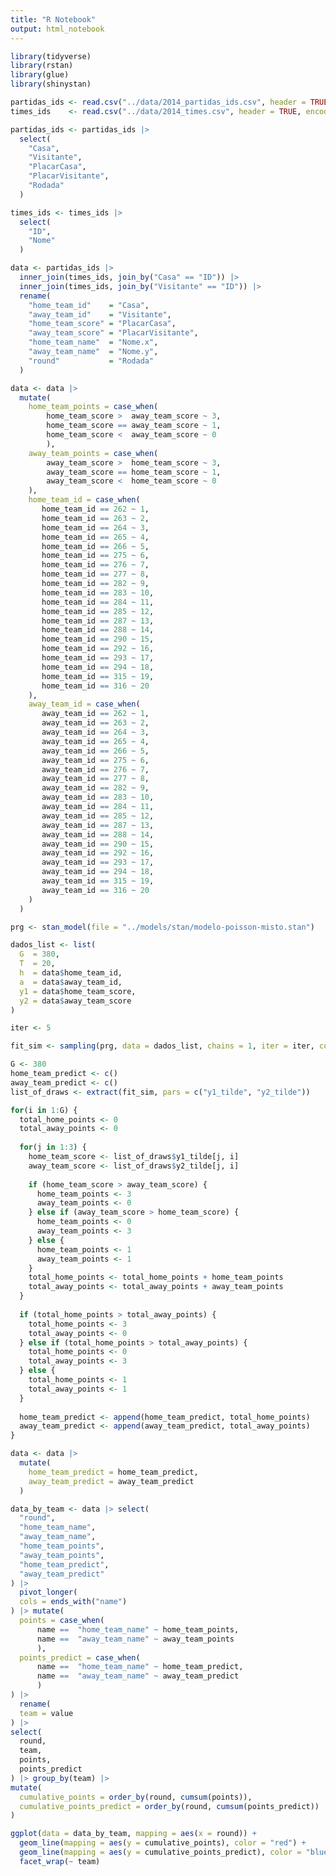 ```yaml
---
title: "R Notebook"
output: html_notebook
---
```


```r
library(tidyverse)
library(rstan)
library(glue)
library(shinystan)
```

```r
partidas_ids <- read.csv("../data/2014_partidas_ids.csv", header = TRUE, encoding = 'UTF-8')
times_ids    <- read.csv("../data/2014_times.csv", header = TRUE, encoding = 'UTF-8')
```

```r
partidas_ids <- partidas_ids |>
  select(
    "Casa",
    "Visitante",
    "PlacarCasa",
    "PlacarVisitante",
    "Rodada"
  )

times_ids <- times_ids |>
  select(
    "ID",
    "Nome"
  )
```

```r
data <- partidas_ids |> 
  inner_join(times_ids, join_by("Casa" == "ID")) |> 
  inner_join(times_ids, join_by("Visitante" == "ID")) |>
  rename(
    "home_team_id"    = "Casa",
    "away_team_id"    = "Visitante",
    "home_team_score" = "PlacarCasa",
    "away_team_score" = "PlacarVisitante",
    "home_team_name"  = "Nome.x",
    "away_team_name"  = "Nome.y",
    "round"           = "Rodada"
  )
```

```r
data <- data |> 
  mutate(
    home_team_points = case_when(
        home_team_score >  away_team_score ~ 3,
        home_team_score == away_team_score ~ 1,
        home_team_score <  away_team_score ~ 0
        ),
    away_team_points = case_when(
        away_team_score >  home_team_score ~ 3,
        away_team_score == home_team_score ~ 1,
        away_team_score <  home_team_score ~ 0
    ),
    home_team_id = case_when(
       home_team_id == 262 ~ 1,
       home_team_id == 263 ~ 2,
       home_team_id == 264 ~ 3,
       home_team_id == 265 ~ 4,
       home_team_id == 266 ~ 5,
       home_team_id == 275 ~ 6,
       home_team_id == 276 ~ 7,
       home_team_id == 277 ~ 8,
       home_team_id == 282 ~ 9,
       home_team_id == 283 ~ 10,
       home_team_id == 284 ~ 11,
       home_team_id == 285 ~ 12,
       home_team_id == 287 ~ 13,
       home_team_id == 288 ~ 14,
       home_team_id == 290 ~ 15,
       home_team_id == 292 ~ 16,
       home_team_id == 293 ~ 17,
       home_team_id == 294 ~ 18,
       home_team_id == 315 ~ 19,
       home_team_id == 316 ~ 20
    ),
    away_team_id = case_when(
       away_team_id == 262 ~ 1,
       away_team_id == 263 ~ 2,
       away_team_id == 264 ~ 3,
       away_team_id == 265 ~ 4,
       away_team_id == 266 ~ 5,
       away_team_id == 275 ~ 6,
       away_team_id == 276 ~ 7,
       away_team_id == 277 ~ 8,
       away_team_id == 282 ~ 9,
       away_team_id == 283 ~ 10,
       away_team_id == 284 ~ 11,
       away_team_id == 285 ~ 12,
       away_team_id == 287 ~ 13,
       away_team_id == 288 ~ 14,
       away_team_id == 290 ~ 15,
       away_team_id == 292 ~ 16,
       away_team_id == 293 ~ 17,
       away_team_id == 294 ~ 18,
       away_team_id == 315 ~ 19,
       away_team_id == 316 ~ 20
    )
  )
```


```r
prg <- stan_model(file = "../models/stan/modelo-poisson-misto.stan")

dados_list <- list(
  G  = 380,
  T  = 20,
  h  = data$home_team_id,
  a  = data$away_team_id,
  y1 = data$home_team_score,
  y2 = data$away_team_score
)

iter <- 5 

fit_sim <- sampling(prg, data = dados_list, chains = 1, iter = iter, cores = 1, refresh = 100)
```


```r
G <- 380
home_team_predict <- c()
away_team_predict <- c()
list_of_draws <- extract(fit_sim, pars = c("y1_tilde", "y2_tilde"))

for(i in 1:G) {
  total_home_points <- 0
  total_away_points <- 0
  
  for(j in 1:3) {
    home_team_score <- list_of_draws$y1_tilde[j, i]
    away_team_score <- list_of_draws$y2_tilde[j, i]
    
    if (home_team_score > away_team_score) {
      home_team_points <- 3
      away_team_points <- 0
    } else if (away_team_score > home_team_score) {
      home_team_points <- 0
      away_team_points <- 3
    } else {
      home_team_points <- 1
      away_team_points <- 1     
    }
    total_home_points <- total_home_points + home_team_points
    total_away_points <- total_away_points + away_team_points
  }
  
  if (total_home_points > total_away_points) {
    total_home_points <- 3
    total_away_points <- 0
  } else if (total_home_points > total_away_points) {
    total_home_points <- 0
    total_away_points <- 3
  } else {
    total_home_points <- 1
    total_away_points <- 1     
  }
  
  home_team_predict <- append(home_team_predict, total_home_points)
  away_team_predict <- append(away_team_predict, total_away_points)
}
```

```r
data <- data |>
  mutate(
    home_team_predict = home_team_predict,
    away_team_predict = away_team_predict
  )
```

```r
data_by_team <- data |> select(
  "round",
  "home_team_name",
  "away_team_name",
  "home_team_points",
  "away_team_points",
  "home_team_predict",
  "away_team_predict"
) |> 
  pivot_longer(
  cols = ends_with("name")
) |> mutate(
  points = case_when(
      name ==  "home_team_name" ~ home_team_points,
      name ==  "away_team_name" ~ away_team_points
      ),
  points_predict = case_when(
      name ==  "home_team_name" ~ home_team_predict,
      name ==  "away_team_name" ~ away_team_predict
      )
) |>
  rename(
  team = value
) |>
select(
  round,
  team,
  points,
  points_predict
) |> group_by(team) |>
mutate(
  cumulative_points = order_by(round, cumsum(points)),
  cumulative_points_predict = order_by(round, cumsum(points_predict))
)
```

```r
ggplot(data = data_by_team, mapping = aes(x = round)) + 
  geom_line(mapping = aes(y = cumulative_points), color = "red") +
  geom_line(mapping = aes(y = cumulative_points_predict), color = "blue") +
  facet_wrap(~ team)
```

